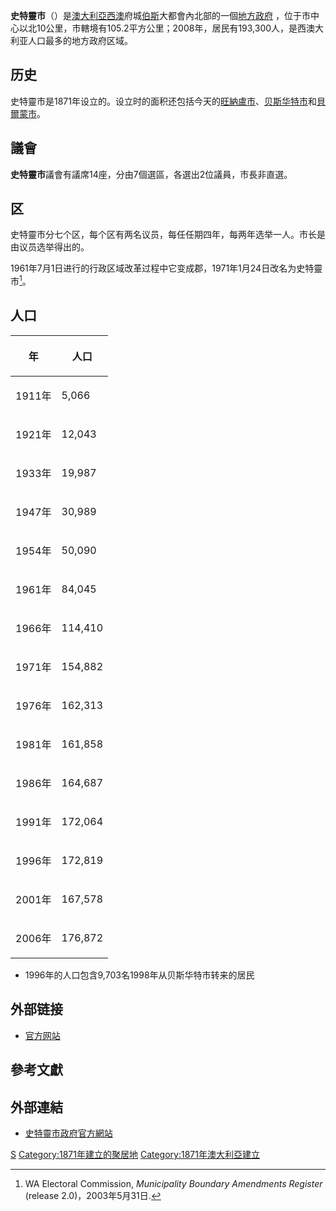 {{noteTA
|G1=Country
|G2=Unit
}}
{{Infobox Australian Place |type=lga
|name= 史特靈市
|state= wa
|image= Stirling LGA WA.png|imagesize= 180| caption= 
|pop= 193,300
| pop_footnotes = （2008年）<ref>{{cite web|url=http://www.abs.gov.au/ausstats/abs@.nsf/Products/3218.0~2007-08~Main+Features~Western+Australia?OpenDocument|title=Regional Population Growth, Australia, 2007–08 - Western Australia|author=Australian Bureau of Statistics|date=2008-03-31|accessdate=2009-10-11|archive-date=2010-02-09|archive-url=https://web.archive.org/web/20100209065014/http://www.abs.gov.au/ausstats/abs@.nsf/Products/3218.0~2007-08~Main+Features~Western+Australia?OpenDocument|dead-url=no}}</ref>
|area= 105.2
| est= 1871年
|seat= 史特靈
| mayor= Giovanni Italiano
|region= [[伯斯|伯斯]]
|logo= <!-- 檔案不存在 City of Stirling.svg ，可從英文維基百科取得 -->
|url=http://www.stirling.wa.gov.au
| stategov = Balcatta、Carine、Mount Lawley、Nollamara、Scarborough
| stategov2 = Churchlands*、Girrawheen、Morley
|fedgov= 科廷、伯斯、史特靈
}}
'''史特靈市'''（{{lang-en|City of Stirling}}）是[[澳大利亞|澳大利亞]][[西澳大利亞州|西澳]]府城[[伯斯|伯斯]]大都會內北部的一個[[地方政府區域|地方政府]] ，位于市中心以北10公里，市轄境有105.2平方公里；2008年，居民有193,300人，是西澳大利亚人口最多的地方政府区域。

==历史==
史特靈市是1871年设立的。设立时的面积还包括今天的[[旺納盧市_(西澳)|旺納盧市]]、[[贝斯华特市_(西澳)|贝斯华特市]]和[[貝爾蒙市_(西澳)|貝爾蒙市]]。

==議會==
'''史特靈市'''議會有議席14座，分由7個選區，各選出2位議員，市長非直選。

==区==
史特靈市分七个区，每个区有两名议员，每任任期四年，每两年选举一人。市长是由议员选举得出的。

1961年7月1日进行的行政区域改革过程中它变成郡，1971年1月24日改名为史特靈市<ref>WA Electoral Commission, ''Municipality Boundary Amendments Register'' (release 2.0)，2003年5月31日.</ref>。

==人口==
{| class="wikitable"
|-
! 年
! 人口
|- 
| 1911年 || 5,066
|- 
| 1921年 || 12,043
|- 
| 1933年 || 19,987
|- 
| 1947年 || 30,989
|- 
| 1954年 || 50,090
|- 
| 1961年 || 84,045
|- 
| 1966年 || 114,410
|- 
| 1971年 || 154,882
|- 
| 1976年 || 162,313
|- 
| 1981年 || 161,858
|- 
| 1986年 || 164,687
|- 
| 1991年 || 172,064
|-
| 1996年 || 172,819
|-
| 2001年 || 167,578
|-
| 2006年 || 176,872
|}
*1996年的人口包含9,703名1998年从贝斯华特市转来的居民

==外部链接==
* [http://www.stirling.wa.gov.au/ 官方网站]{{Wayback|url=http://www.stirling.wa.gov.au/ |date=20060615044029 }}

{{coord|-31.883|115.810|type:adm2nd_region:AU-WA|format=dms|display=title}}<!-- coords of seat -->

==參考文獻==
{{reflist}}

==外部連結==
* [http://www.stirling.wa.gov.au/ 史特靈市政府官方網站]{{Wayback|url=http://www.stirling.wa.gov.au/ |date=20060615044029 }}

{{DEFAULTSORT:City of Stirling}}
[[Category:西澳大利亞州城市|S]]
[[Category:1871年建立的聚居地|Category:1871年建立的聚居地]]
[[Category:1871年澳大利亞建立|Category:1871年澳大利亞建立]]